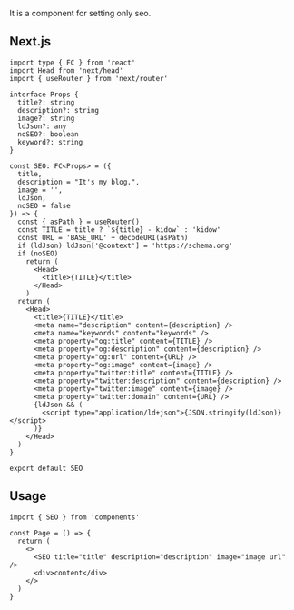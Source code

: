 It is a component for setting only seo.

## Next.js

```tsx title="components/SEO/index.tsx"
import type { FC } from 'react'
import Head from 'next/head'
import { useRouter } from 'next/router'

interface Props {
  title?: string
  description?: string
  image?: string
  ldJson?: any
  noSEO?: boolean
  keyword?: string
}

const SEO: FC<Props> = ({
  title,
  description = "It's my blog.",
  image = '',
  ldJson,
  noSEO = false
}) => {
  const { asPath } = useRouter()
  const TITLE = title ? `${title} - kidow` : 'kidow'
  const URL = 'BASE_URL' + decodeURI(asPath)
  if (ldJson) ldJson['@context'] = 'https://schema.org'
  if (noSEO)
    return (
      <Head>
        <title>{TITLE}</title>
      </Head>
    )
  return (
    <Head>
      <title>{TITLE}</title>
      <meta name="description" content={description} />
      <meta name="keywords" content="keywords" />
      <meta property="og:title" content={TITLE} />
      <meta property="og:description" content={description} />
      <meta property="og:url" content={URL} />
      <meta property="og:image" content={image} />
      <meta property="twitter:title" content={TITLE} />
      <meta property="twitter:description" content={description} />
      <meta property="twitter:image" content={image} />
      <meta property="twitter:domain" content={URL} />
      {ldJson && (
        <script type="application/ld+json">{JSON.stringify(ldJson)}</script>
      )}
    </Head>
  )
}

export default SEO
```

## Usage

```tsx
import { SEO } from 'components'

const Page = () => {
  return (
    <>
      <SEO title="title" description="description" image="image url" />
      <div>content</div>
    </>
  )
}
```
